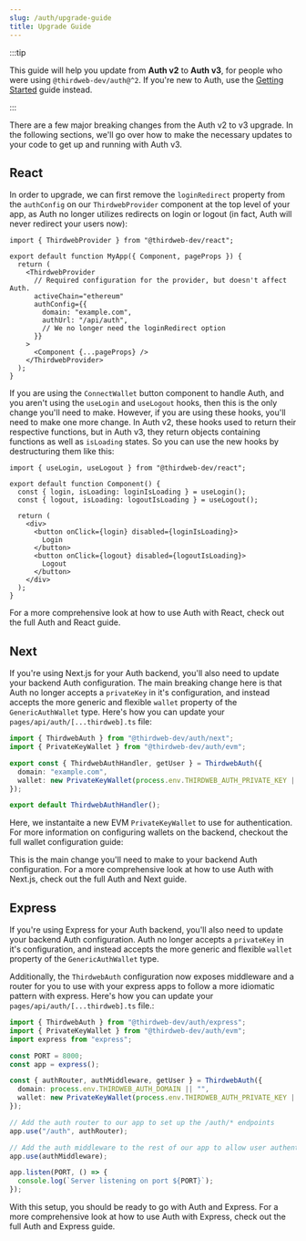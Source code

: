 ```yaml
---
slug: /auth/upgrade-guide
title: Upgrade Guide
---
```



:::tip

This guide will help you update from **Auth v2** to **Auth v3**, for people who were using `@thirdweb-dev/auth@^2`. If you're new to Auth, use the [Getting Started](/auth/getting-started) guide instead.

:::

There are a few major breaking changes from the Auth v2 to v3 upgrade. In the following sections, we'll go over how to make the necessary updates to your code to get up and running with Auth v3.

## React

In order to upgrade, we can first remove the `loginRedirect` property from the `authConfig` on our `ThirdwebProvider` component at the top level of your app, as Auth no longer utilizes redirects on login or logout (in fact, Auth will never redirect your users now):

```tsx title="_app.tsx"
import { ThirdwebProvider } from "@thirdweb-dev/react";

export default function MyApp({ Component, pageProps }) {
  return (
    <ThirdwebProvider
      // Required configuration for the provider, but doesn't affect Auth.
      activeChain="ethereum"
      authConfig={{
        domain: "example.com",
        authUrl: "/api/auth",
        // We no longer need the loginRedirect option
      }}
    >
      <Component {...pageProps} />
    </ThirdwebProvider>
  );
}
```

If you are using the `ConnectWallet` button component to handle Auth, and you aren't using the `useLogin` and `useLogout` hooks, then this is the only change you'll need to make. However, if you are using these hooks, you'll need to make one more change. In Auth v2, these hooks used to return their respective functions, but in Auth v3, they return objects containing functions as well as `isLoading` states. So you can use the new hooks by destructuring them like this:

```tsx title="pages/index.tsx"
import { useLogin, useLogout } from "@thirdweb-dev/react";

export default function Component() {
  const { login, isLoading: loginIsLoading } = useLogin();
  const { logout, isLoading: logoutIsLoading } = useLogout();

  return (
    <div>
      <button onClick={login} disabled={loginIsLoading}>
        Login
      </button>
      <button onClick={logout} disabled={logoutIsLoading}>
        Logout
      </button>
    </div>
  );
}
```

For a more comprehensive look at how to use Auth with React, check out the full Auth and React guide.

<div>
  <div className="col col--12" style={{ padding: 8 }}>
    <QuickstartCard
      name="React"
      link="/auth/client-frameworks/react"
      description="Learn more about using Auth with React"
      image="/assets/languages/react.png"
    />
  </div>
</div>

## Next

If you're using Next.js for your Auth backend, you'll also need to update your backend Auth configuration. The main breaking change here is that Auth no longer accepts a `privateKey` in it's configuration, and instead accepts the more generic and flexible `wallet` property of the `GenericAuthWallet` type. Here's how you can update your `pages/api/auth/[...thirdweb].ts` file:

```ts title="pages/api/auth/[...thirdweb].ts"
import { ThirdwebAuth } from "@thirdweb-dev/auth/next";
import { PrivateKeyWallet } from "@thirdweb-dev/auth/evm";

export const { ThirdwebAuthHandler, getUser } = ThirdwebAuth({
  domain: "example.com",
  wallet: new PrivateKeyWallet(process.env.THIRDWEB_AUTH_PRIVATE_KEY || ""),
});

export default ThirdwebAuthHandler();
```

Here, we instantaite a new EVM `PrivateKeyWallet` to use for authentication. For more information on configuring wallets on the backend, checkout the full wallet configuration guide:

<div>
  <div className="col col--12" style={{ padding: 8, marginBottom: 12 }}>
    <QuickstartCard
      name="Wallet Configuration"
      link="/auth/wallet-configuration"
      image="/assets/icons/edition.png"
      description="Learn more about how to configure your wallet for Auth."
    />
  </div>
</div>

This is the main change you'll need to make to your backend Auth configuration. For a more comprehensive look at how to use Auth with Next.js, check out the full Auth and Next guide.

<div>
  <div className="col col--12" style={{ padding: 8 }}>
    <QuickstartCard
      name="Next"
      link="/auth/server-frameworks/next"
      description="Learn more about how to use Auth with Next.js"
      image="/assets/languages/nextjs.png"
    />
  </div>
</div>

## Express

If you're using Express for your Auth backend, you'll also need to update your backend Auth configuration. Auth no longer accepts a `privateKey` in it's configuration, and instead accepts the more generic and flexible `wallet` property of the `GenericAuthWallet` type.

Additionally, the `ThirdwebAuth` configuration now exposes middleware and a router for you to use with your express apps to follow a more idiomatic pattern with express. Here's how you can update your `pages/api/auth/[...thirdweb].ts` file.:

```ts file="src/index.ts"
import { ThirdwebAuth } from "@thirdweb-dev/auth/express";
import { PrivateKeyWallet } from "@thirdweb-dev/auth/evm";
import express from "express";

const PORT = 8000;
const app = express();

const { authRouter, authMiddleware, getUser } = ThirdwebAuth({
  domain: process.env.THIRDWEB_AUTH_DOMAIN || "",
  wallet: new PrivateKeyWallet(process.env.THIRDWEB_AUTH_PRIVATE_KEY || ""),
});

// Add the auth router to our app to set up the /auth/* endpoints
app.use("/auth", authRouter);

// Add the auth middleware to the rest of our app to allow user authentication on other endpoints
app.use(authMiddleware);

app.listen(PORT, () => {
  console.log(`Server listening on port ${PORT}`);
});
```

With this setup, you should be ready to go with Auth and Express. For a more comprehensive look at how to use Auth with Express, check out the full Auth and Express guide.

<div>
  <div className="col col--12" style={{ padding: 8 }}>
    <QuickstartCard
      name="Express"
      link="/auth/server-frameworks/express"
      description="Learn more about how to use Auth with Express"
      image="/assets/languages/javascript.png"
    />
  </div>
</div>
